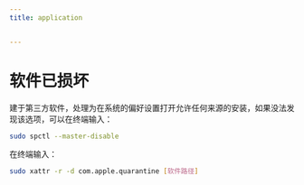 ```yaml
---
title: application


---
```


# 软件已损坏

建于第三方软件，处理为在系统的偏好设置打开允许任何来源的安装，如果没法发现该选项，可以在终端输入：

```bash
sudo spctl --master-disable
```

在终端输入：

```bash
sudo xattr -r -d com.apple.quarantine [软件路径]
```

            